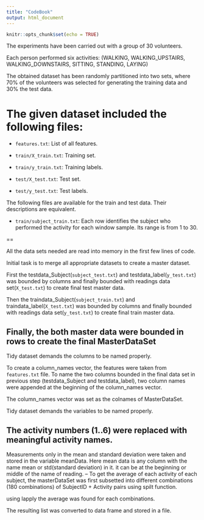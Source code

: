 ```yaml
---
title: "CodeBook"
output: html_document
---
```


```r
knitr::opts_chunk$set(echo = TRUE)
```


The experiments have been carried out with a group of 30 volunteers.

Each person performed six activities:
	(WALKING, WALKING_UPSTAIRS, WALKING_DOWNSTAIRS, SITTING, STANDING, LAYING)

The obtained dataset has been randomly partitioned into two sets, where 70% of the volunteers was selected for generating the training data and 30% the test data. 

The given dataset included the following files:
==
- `features.txt`: List of all features.

- `train/X_train.txt`: Training set.

- `train/y_train.txt`: Training labels.

- `test/X_test.txt`: Test set.

- `test/y_test.txt`: Test labels.

The following files are available for the train and test data. Their descriptions are equivalent. 

- `train/subject_train.txt`: Each row identifies the subject who performed the activity for each window sample. Its range is from 1 to 30. 

==

All the data sets needed are read into memory in the first few lines of code. 

Initial task is to merge all appropriate datasets to create a master dataset.

First the testdata_Subject(`subject_test.txt`) and testdata_label(`y_test.txt`) was bounded by columns and finally bounded with readings data set(`X_test.txt`) to create final test master data.

Then the traindata_Subject(`subject_train.txt`) and traindata_label(`X_test.txt`) was bounded by columns and finally bounded with readings data set(`y_test.txt`) to create final train master data.

Finally, the both master data were bounded in rows to create the final MasterDataSet
-------
Tidy dataset demands the columns to be named properly. 

To create a column_names vector, the features were taken from `features.txt` file.
To name the two columns bounded in the final data set in previous step (testdata_Subject and testdata_label), two column names were appended at the beginning of the column_names vector.

The column_names vector was set as the colnames of MasterDataSet.

Tidy dataset demands the variables to be named properly.

The activity numbers (1..6) were replaced with meaningful activity names. 
--
Measurements only in the mean and standard deviation were taken and stored in the variable meanData.
Here mean data is any column with the name mean or std(standard deviation) in it. it can be at the beginning or middle of the name of reading.
--
To get the average of each activity of each subject, the masterDataSet was first subsetted into different combinations (180 combinations) of SubjectID + Activity pairs using spilt function.

using lapply the average was found for each combinations.

The resulting list was converted to data frame and stored in a file. 
